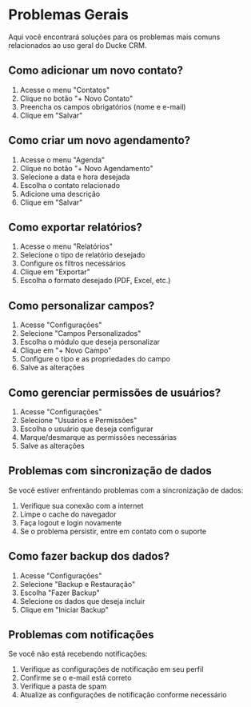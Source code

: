# Problemas Gerais

Aqui você encontrará soluções para os problemas mais comuns relacionados ao uso geral do Ducke CRM.

## Como adicionar um novo contato?

1. Acesse o menu "Contatos"
2. Clique no botão "+ Novo Contato"
3. Preencha os campos obrigatórios (nome e e-mail)
4. Clique em "Salvar"

## Como criar um novo agendamento?

1. Acesse o menu "Agenda"
2. Clique no botão "+ Novo Agendamento"
3. Selecione a data e hora desejada
4. Escolha o contato relacionado
5. Adicione uma descrição
6. Clique em "Salvar"

## Como exportar relatórios?

1. Acesse o menu "Relatórios"
2. Selecione o tipo de relatório desejado
3. Configure os filtros necessários
4. Clique em "Exportar"
5. Escolha o formato desejado (PDF, Excel, etc.)

## Como personalizar campos?

1. Acesse "Configurações"
2. Selecione "Campos Personalizados"
3. Escolha o módulo que deseja personalizar
4. Clique em "+ Novo Campo"
5. Configure o tipo e as propriedades do campo
6. Salve as alterações

## Como gerenciar permissões de usuários?

1. Acesse "Configurações"
2. Selecione "Usuários e Permissões"
3. Escolha o usuário que deseja configurar
4. Marque/desmarque as permissões necessárias
5. Salve as alterações

## Problemas com sincronização de dados

Se você estiver enfrentando problemas com a sincronização de dados:

1. Verifique sua conexão com a internet
2. Limpe o cache do navegador
3. Faça logout e login novamente
4. Se o problema persistir, entre em contato com o suporte

## Como fazer backup dos dados?

1. Acesse "Configurações"
2. Selecione "Backup e Restauração"
3. Escolha "Fazer Backup"
4. Selecione os dados que deseja incluir
5. Clique em "Iniciar Backup"

## Problemas com notificações

Se você não está recebendo notificações:

1. Verifique as configurações de notificação em seu perfil
2. Confirme se o e-mail está correto
3. Verifique a pasta de spam
4. Atualize as configurações de notificação conforme necessário 